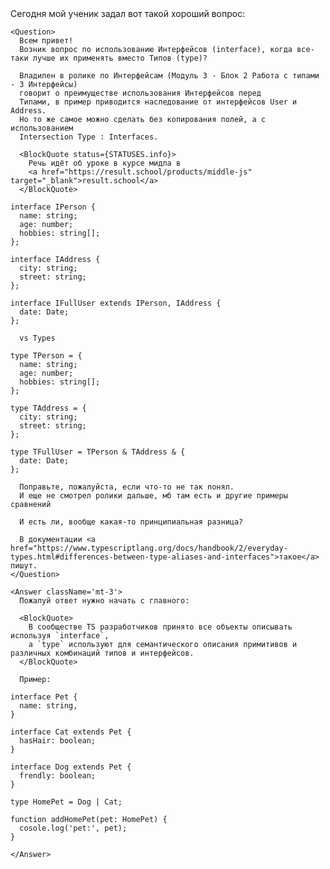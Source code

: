 

<MdxLayout>
  <MdxTemplate
    pubdate={'2024-01-18'}
    ogCanonicalUrl={LINKS.articles.tsInterfaceVsType.link}
    title={'Typescript. Когда использовать interface, а когда type?'}
    description='Сегодня мой ученик задал вот такой хороший вопрос: "Когда использовать interface, а когда type?"'
  >
    Сегодня мой ученик задал вот такой хороший вопрос:

    <Question>
      Всем привет!
      Возник вопрос по использованию Интерфейсов (interface), когда все-таки лучше их применять вместо Типов (type)?

      Владилен в ролике по Интерфейсам (Модуль 3 - Блок 2 Работа с типами - 3 Интерфейсы)
      говорит о преимуществе использования Интерфейсов перед
      Типами, в пример приводится наследование от интерфейсов User и Address.
      Но то же самое можно сделать без копирования полей, а с использованием
      Intersection Type : Interfaces.

      <BlockQuote status={STATUSES.info}>
        Речь идёт об уроке в курсе мидла в
        <a href="https://result.school/products/middle-js" target="_blank">result.school</a>
      </BlockQuote>

```tsx
interface IPerson {
  name: string;
  age: number;
  hobbies: string[];
};

interface IAddress {
  city: string;
  street: string;
};

interface IFullUser extends IPerson, IAddress {
  date: Date;
};
```
      vs Types
```tsx
type TPerson = {
  name: string;
  age: number;
  hobbies: string[];
};

type TAddress = {
  city: string;
  street: string;
};

type TFullUser = TPerson & TAddress & {
  date: Date;
};
```

      Поправьте, пожалуйста, если что-то не так понял.
      И еще не смотрел ролики дальше, мб там есть и другие примеры сравнений

      И есть ли, вообще какая-то принципиальная разница?

      В документации <a href="https://www.typescriptlang.org/docs/handbook/2/everyday-types.html#differences-between-type-aliases-and-interfaces">такое</a> пишут.
    </Question>

    <Answer className='mt-3'>
      Пожалуй ответ нужно начать с главного:

      <BlockQuote>
        В сообществе TS разработчиков принято все объекты описывать используя `interface`,
        а `type` используют для семантического описания примитивов и различных комбинаций типов и интерфейсов.
      </BlockQuote>

      Пример:

```tsx
interface Pet {
  name: string,
}

interface Cat extends Pet {
  hasHair: boolean;
}

interface Dog extends Pet {
  frendly: boolean;
}

type HomePet = Dog | Cat;

function addHomePet(pet: HomePet) {
  cosole.log('pet:', pet);
}
```
    </Answer>
  </MdxTemplate>
</MdxLayout>

